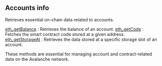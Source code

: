 ## Accounts info

Retrieves essential on-chain data related to accounts.

[eth_getBalance](/avalanche-api/accountinfo/eth_getBalance) : Retrieves the balance of an account.
[eth_getCode](/avalanche-api/accountinfo/eth_getCode) : Fetches the smart contract code stored at a given address.
[eth_getStorageAt](/avalanche-api/accountinfo/eth_getStorageAt) : Retrieves the data stored at a specific storage slot of an account.

These methods are essential for managing account and contract-related data on the Avalanche network.
